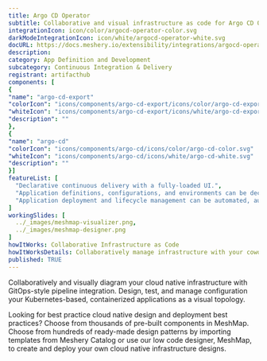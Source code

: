 ```yaml
---
title: Argo CD Operator
subtitle: Collaborative and visual infrastructure as code for Argo CD Operator
integrationIcon: icon/color/argocd-operator-color.svg
darkModeIntegrationIcon: icon/white/argocd-operator-white.svg
docURL: https://docs.meshery.io/extensibility/integrations/argocd-operator
description: 
category: App Definition and Development
subcategory: Continuous Integration & Delivery
registrant: artifacthub
components: [
{
"name": "argo-cd-export"
"colorIcon": "icons/components/argo-cd-export/icons/color/argo-cd-export-color.svg"
"whiteIcon": "icons/components/argo-cd-export/icons/white/argo-cd-export-white.svg"
"description": ""
},
{
"name": "argo-cd"
"colorIcon": "icons/components/argo-cd/icons/color/argo-cd-color.svg"
"whiteIcon": "icons/components/argo-cd/icons/white/argo-cd-white.svg"
"description": ""
}]
featureList: [
  "Declarative continuous delivery with a fully-loaded UI.",
  "Application definitions, configurations, and environments can be declarative and version controlled.",
  "Application deployment and lifecycle management can be automated, auditable, and easy to understand."
]
workingSlides: [
  ../_images/meshmap-visualizer.png,
  ../_images/meshmap-designer.png
]
howItWorks: Collaborative Infrastructure as Code
howItWorksDetails: Collaboratively manage infrastructure with your coworkers synchronously sharing the same designs.
published: TRUE
---
```

<p>

</p>
<p>
    Collaboratively and visually diagram your cloud native infrastructure with GitOps-style pipeline integration. Design, test, and manage configuration your Kubernetes-based, containerized applications as a visual topology.
</p>
<p>
    Looking for best practice cloud native design and deployment best practices? Choose from thousands of pre-built components in MeshMap. Choose from hundreds of ready-made design patterns by importing templates from Meshery Catalog or use our low code designer, MeshMap, to create and deploy your own cloud native infrastructure designs.
</p>
